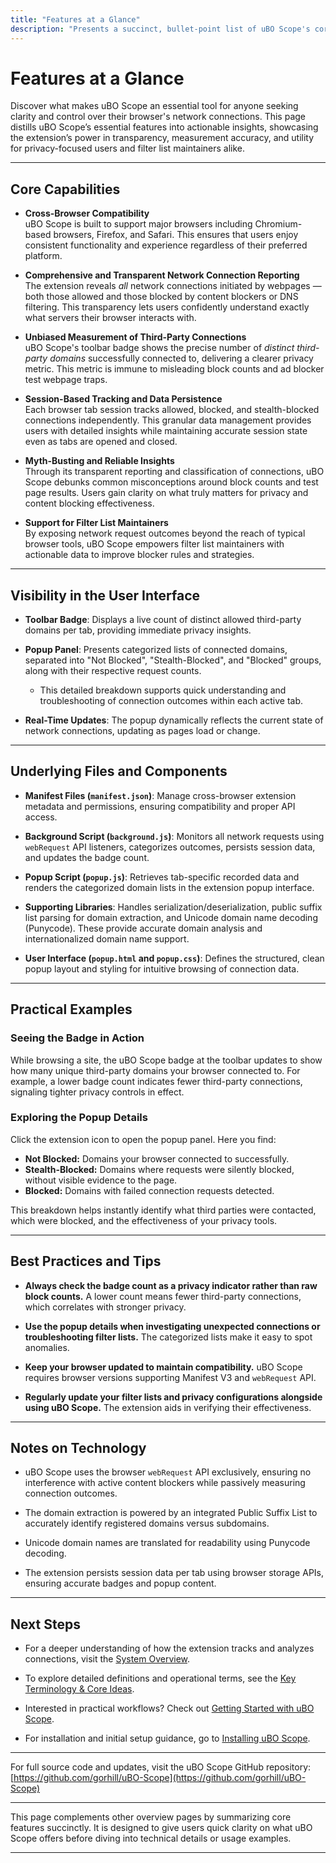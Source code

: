 ```yaml
---
title: "Features at a Glance"
description: "Presents a succinct, bullet-point list of uBO Scope's core capabilities—cross-browser compatibility, transparent reporting, myth-busting around block counts, session tracking, and supporting filter list maintainers. Includes pointers to where these features are visible in the product UI and which files underpin them."
---
```


# Features at a Glance

Discover what makes uBO Scope an essential tool for anyone seeking clarity and control over their browser's network connections. This page distills uBO Scope’s essential features into actionable insights, showcasing the extension’s power in transparency, measurement accuracy, and utility for privacy-focused users and filter list maintainers alike.

---

## Core Capabilities

- **Cross-Browser Compatibility**  
  uBO Scope is built to support major browsers including Chromium-based browsers, Firefox, and Safari. This ensures that users enjoy consistent functionality and experience regardless of their preferred platform.

- **Comprehensive and Transparent Network Connection Reporting**  
  The extension reveals *all* network connections initiated by webpages — both those allowed and those blocked by content blockers or DNS filtering. This transparency lets users confidently understand exactly what servers their browser interacts with.

- **Unbiased Measurement of Third-Party Connections**  
  uBO Scope's toolbar badge shows the precise number of *distinct third-party domains* successfully connected to, delivering a clearer privacy metric. This metric is immune to misleading block counts and ad blocker test webpage traps.

- **Session-Based Tracking and Data Persistence**  
  Each browser tab session tracks allowed, blocked, and stealth-blocked connections independently. This granular data management provides users with detailed insights while maintaining accurate session state even as tabs are opened and closed.

- **Myth-Busting and Reliable Insights**  
  Through its transparent reporting and classification of connections, uBO Scope debunks common misconceptions around block counts and test page results. Users gain clarity on what truly matters for privacy and content blocking effectiveness.

- **Support for Filter List Maintainers**  
  By exposing network request outcomes beyond the reach of typical browser tools, uBO Scope empowers filter list maintainers with actionable data to improve blocker rules and strategies.

---

## Visibility in the User Interface

- **Toolbar Badge**: Displays a live count of distinct allowed third-party domains per tab, providing immediate privacy insights.

- **Popup Panel**: Presents categorized lists of connected domains, separated into "Not Blocked", "Stealth-Blocked", and "Blocked" groups, along with their respective request counts.

  - This detailed breakdown supports quick understanding and troubleshooting of connection outcomes within each active tab.

- **Real-Time Updates**: The popup dynamically reflects the current state of network connections, updating as pages load or change.

---

## Underlying Files and Components

- **Manifest Files (`manifest.json`)**: Manage cross-browser extension metadata and permissions, ensuring compatibility and proper API access.

- **Background Script (`background.js`)**: Monitors all network requests using `webRequest` API listeners, categorizes outcomes, persists session data, and updates the badge count.

- **Popup Script (`popup.js`)**: Retrieves tab-specific recorded data and renders the categorized domain lists in the extension popup interface.

- **Supporting Libraries**: Handles serialization/deserialization, public suffix list parsing for domain extraction, and Unicode domain name decoding (Punycode). These provide accurate domain analysis and internationalized domain name support.

- **User Interface (`popup.html` and `popup.css`)**: Defines the structured, clean popup layout and styling for intuitive browsing of connection data.

---

## Practical Examples

### Seeing the Badge in Action
While browsing a site, the uBO Scope badge at the toolbar updates to show how many unique third-party domains your browser connected to. For example, a lower badge count indicates fewer third-party connections, signaling tighter privacy controls in effect.

### Exploring the Popup Details
Click the extension icon to open the popup panel. Here you find:

- **Not Blocked:** Domains your browser connected to successfully.
- **Stealth-Blocked:** Domains where requests were silently blocked, without visible evidence to the page.
- **Blocked:** Domains with failed connection requests detected.

This breakdown helps instantly identify what third parties were contacted, which were blocked, and the effectiveness of your privacy tools.

---

## Best Practices and Tips

- **Always check the badge count as a privacy indicator rather than raw block counts.** A lower count means fewer third-party connections, which correlates with stronger privacy.

- **Use the popup details when investigating unexpected connections or troubleshooting filter lists.** The categorized lists make it easy to spot anomalies.

- **Keep your browser updated to maintain compatibility.** uBO Scope requires browser versions supporting Manifest V3 and `webRequest` API.

- **Regularly update your filter lists and privacy configurations alongside using uBO Scope.** The extension aids in verifying their effectiveness.

---

## Notes on Technology

- uBO Scope uses the browser `webRequest` API exclusively, ensuring no interference with active content blockers while passively measuring connection outcomes.

- The domain extraction is powered by an integrated Public Suffix List to accurately identify registered domains versus subdomains.

- Unicode domain names are translated for readability using Punycode decoding.

- The extension persists session data per tab using browser storage APIs, ensuring accurate badges and popup content.

---

## Next Steps

- For a deeper understanding of how the extension tracks and analyzes connections, visit the [System Overview](../core-concepts/how-ubo-scope-works).

- To explore detailed definitions and operational terms, see the [Key Terminology & Core Ideas](../core-concepts/key-terminology).

- Interested in practical workflows? Check out [Getting Started with uBO Scope](../../guides/core-workflows/getting-started-ubo-scope).

- For installation and initial setup guidance, go to [Installing uBO Scope](../../getting-started/introduction-and-installation/installing-ubo-scope).


---

For full source code and updates, visit the uBO Scope GitHub repository: [https://github.com/gorhill/uBO-Scope](https://github.com/gorhill/uBO-Scope)

---

<Callout type="info">
This page complements other overview pages by summarizing core features succinctly. It is designed to give users quick clarity on what uBO Scope offers before diving into technical details or usage examples.
</Callout>  

---